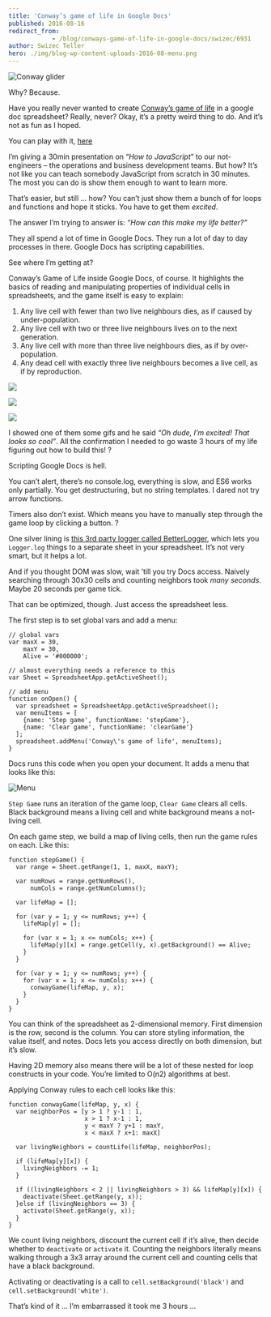 ```yaml
---
title: 'Conway’s game of life in Google Docs'
published: 2016-08-16
redirect_from: 
            - /blog/conways-game-of-life-in-google-docs/swizec/6931
author: Swizec Teller
hero: ./img/blog-wp-content-uploads-2016-08-menu.png
---
```

![Conway glider](./img/blog-wp-content-uploads-2016-08-glider.gif)

Why? Because.

Have you really never wanted to create [Conway’s game of life](https://en.wikipedia.org/wiki/Conway%27s_Game_of_Life) in a google doc spreadsheet? Really, never? Okay, it’s a pretty weird thing to do. And it’s not as fun as I hoped.

You can play with it, [here](https://docs.google.com/spreadsheets/d/1k8mT9a-Fu8x1TkvjYGtrDng8vWQAnNf01nSFCaVwqO4/edit?usp=sharing)

I’m giving a 30min presentation on “_How to JavaScript_” to our not-engineers – the operations and business development teams. But how? It’s not like you can teach somebody JavaScript from scratch in 30 minutes. The most you can do is show them enough to want to learn more.

That’s easier, but still … how? You can’t just show them a bunch of for loops and functions and hope it sticks. You have to get them _excited_.

The answer I’m trying to answer is: _“How can this make my life better?”_

They all spend a lot of time in Google Docs. They run a lot of day to day processes in there. Google Docs has scripting capabilities.

See where I’m getting at?

Conway’s Game of Life inside Google Docs, of course. It highlights the basics of reading and manipulating properties of individual cells in spreadsheets, and the game itself is easy to explain:

1. Any live cell with fewer than two live neighbours dies, as if caused by under-population.
2. Any live cell with two or three live neighbours lives on to the next generation.
3. Any live cell with more than three live neighbours dies, as if by over-population.
4. Any dead cell with exactly three live neighbours becomes a live cell, as if by reproduction.

![](https://upload.wikimedia.org/wikipedia/commons/f/f2/Game_of_life_animated_glider.gif)

![](https://upload.wikimedia.org/wikipedia/commons/9/95/Game_of_life_blinker.gif)

![](https://upload.wikimedia.org/wikipedia/commons/0/07/Game_of_life_pulsar.gif)

I showed one of them some gifs and he said _“Oh dude, I’m excited! That looks so cool”_. All the confirmation I needed to go waste 3 hours of my life figuring out how to build this! ?

Scripting Google Docs is hell.

You can’t alert, there’s no console.log, everything is slow, and ES6 works only partially. You get destructuring, but no string templates. I dared not try arrow functions.

Timers also don’t exist. Which means you have to manually step through the game loop by clicking a button. ?

One silver lining is [this 3rd party logger called BetterLogger](https://github.com/peterherrmann/BetterLog), which lets you `Logger.log` things to a separate sheet in your spreadsheet. It’s not very smart, but it helps a lot.

And if you thought DOM was slow, wait ’till you try Docs access. Naively searching through 30x30 cells and counting neighbors took _many seconds_. Maybe 20 seconds per game tick.

That can be optimized, though. Just access the spreadsheet less.

The first step is to set global vars and add a menu:

```
// global vars
var maxX = 30,
    maxY = 30,
    Alive = '#000000';

// almost everything needs a reference to this
var Sheet = SpreadsheetApp.getActiveSheet();

// add menu
function onOpen() {
  var spreadsheet = SpreadsheetApp.getActiveSpreadsheet();
  var menuItems = [
    {name: 'Step game', functionName: 'stepGame'},
    {name: 'Clear game', functionName: 'clearGame'}
  ];
  spreadsheet.addMenu('Conway\'s game of life', menuItems);
}
```

Docs runs this code when you open your document. It adds a menu that looks like this:

![Menu](./img/blog-wp-content-uploads-2016-08-menu.png)

`Step Game` runs an iteration of the game loop, `Clear Game` clears all cells. Black background means a living cell and white background means a not-living cell.

On each game step, we build a map of living cells, then run the game rules on each. Like this:

```
function stepGame() {
  var range = Sheet.getRange(1, 1, maxX, maxY);
  
  var numRows = range.getNumRows(),
      numCols = range.getNumColumns();
  
  var lifeMap = [];
  
  for (var y = 1; y <= numRows; y++) {
    lifeMap[y] = [];
    
    for (var x = 1; x <= numCols; x++) {
      lifeMap[y][x] = range.getCell(y, x).getBackground() == Alive;
    }
  }
  
  for (var y = 1; y <= numRows; y++) {
    for (var x = 1; x <= numCols; x++) {
      conwayGame(lifeMap, y, x);
    }
  }
}
```

You can think of the spreadsheet as 2-dimensional memory. First dimension is the row, second is the column. You can store styling information, the value itself, and notes. Docs lets you access directly on both dimension, but it’s slow.

Having 2D memory also means there will be a lot of these nested for loop constructs in your code. You’re limited to O(n2) algorithms at best.

Applying Conway rules to each cell looks like this:

```
function conwayGame(lifeMap, y, x) {
  var neighborPos = [y > 1 ? y-1 : 1, 
                     x > 1 ? x-1 : 1, 
                     y < maxY ? y+1 : maxY, 
                     x < maxX ? x+1: maxX]
  
  var livingNeighbors = countLife(lifeMap, neighborPos);
  
  if (lifeMap[y][x]) {
    livingNeighbors -= 1;
  }
  
  if ((livingNeighbors < 2 || livingNeighbors > 3) && lifeMap[y][x]) {
    deactivate(Sheet.getRange(y, x));
  }else if (livingNeighbors == 3) {
    activate(Sheet.getRange(y, x));
  }
}
```

We count living neighbors, discount the current cell if it’s alive, then decide whether to `deactivate` or `activate` it. Counting the neighbors literally means walking through a 3x3 array around the current cell and counting cells that have a black background.

Activating or deactivating is a call to `cell.setBackground('black')` and `cell.setBackground('white')`.

That’s kind of it … I’m embarrassed it took me 3 hours …